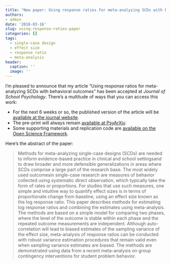 ```yaml
---
title: "New paper: Using response ratios for meta-analyzing SCDs with behavioral outcomes"
authors:
- admin
date: '2018-03-16'
slug: using-response-ratios-paper
categories: []
tags:
  - single-case design
  - effect size
  - response ratio
  - meta-analysis
header:
  caption: ''
  image: ''
---
```


I'm pleased to announce that my article "Using response ratios for meta-analyzing SCDs with behavioral outcomes" has been accepted at _Journal of School Psychology_. There's a multitude of ways that you can access this work:

- For the next 6 weeks or so, the published version of the article will be [available at the journal website](https://authors.elsevier.com/a/1Wj5D56ZN7p98).
- The pre-print will always remain [available at PsyArXiv](https://psyarxiv.com/nj28d/).
- Some supporting materials and replication code are [available on the Open Science Framework](https://osf.io/c3fe9/).

Here's the abstract of the paper:

> Methods for meta-analyzing single-case designs (SCDs) are needed to inform evidence-based practice in clinical and school settingsand to draw broader and more defensible generalizations in areas where SCDs comprise a large part of the research base. The most widely used outcomesin single-case research are measures of behavior collected using systematic direct observation, which typically take the form of rates or proportions. For studies that use such measures, one simple and intuitive way to quantify effect sizes is in terms of proportionate change from baseline, using an effect size known as the log response ratio. This paper describes methods for estimating log response ratios and combining the estimates using meta-analysis. The methods are based on a simple model for comparing two phases, where the level of the outcome is stable within each phase and the repeated outcome measurements are independent. Although auto-correlation will lead to biased estimates of the sampling variance of the effect size, meta-analysis of response ratios can be conducted with robust variance estimation procedures that remain valid even when sampling variance estimates are biased. The methods are demonstrated using data from a recent meta-analysis on group contingency interventions for student problem behavior.
